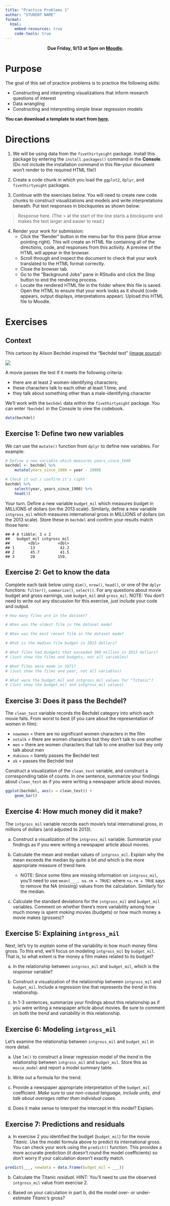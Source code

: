 ```yaml
---
title: "Practice Problems 1"
author: "STUDENT NAME"
format: 
  html:
    embed-resources: true
    code-tools: true    
---
```


<center>**Due Friday, 9/13 at 5pm on [Moodle](https://moodle.macalester.edu/mod/assign/view.php?id=134185).**</center>

# Purpose

The goal of this set of practice problems is to practice the following skills:

-   Constructing and interpreting visualizations that inform research questions of interest
-   Data wrangling
-   Constructing and interpreting simple linear regression models

**You can download a template to start from [here](../assignments/pp1.qmd).**

# Directions

1.  We will be using data from the `fivethirtyeight` package. Install this package by entering the `install.packages()` command in the **Console**. (Do not include the installation command in this file--your document won't render to the required HTML file!)

2.  Create a code chunk in which you load the `ggplot2`, `dplyr`, and `fivethirtyeight` packages.

3.  Continue with the exercises below. You will need to create new code chunks to construct visualizations and models and write interpretations beneath. Put text responses in blockquotes as shown below:

> Response here. (The \> at the start of the line starts a blockquote and makes the text larger and easier to read.)

4.  Render your work for submission:
    -   Click the "Render" button in the menu bar for this pane (blue arrow pointing right). This will create an HTML file containing all of the directions, code, and responses from this activity. A preview of the HTML will appear in the browser.
    -   Scroll through and inspect the document to check that your work translated to the HTML format correctly.
    -   Close the browser tab.
    -   Go to the "Background Jobs" pane in RStudio and click the Stop button to end the rendering process.
    -   Locate the rendered HTML file in the folder where this file is saved. Open the HTML to ensure that your work looks as it should (code appears, output displays, interpretations appear). Upload this HTML file to Moodle.

# Exercises

## Context

This cartoon by Alison Bechdel inspired the "Bechdel test" ([image source](https://en.wikipedia.org/wiki/Bechdel_test#/media/File:Dykes_to_Watch_Out_For_(Bechdel_test_origin).jpg)):

![](https://upload.wikimedia.org/wikipedia/en/b/bf/Dykes_to_Watch_Out_For_%28Bechdel_test_origin%29.jpg)

A movie passes the test if it meets the following criteria:

-   there are at least 2 women-identifying characters;\
-   these characters talk to each other at least 1 time; and\
-   they talk about something other than a male-identifying character

We'll work with the `bechdel` data within the `fivethirtyeight` package. You can enter `?bechdel` in the Console to view the codebook.

```r
data(bechdel)
```

## Exercise 1: Define two new variables

We can use the `mutate()` function from `dplyr` to define new variables. For example:

```r
# Define a new variable which measures years_since_1900
bechdel <- bechdel %>% 
    mutate(years_since_1900 = year - 1900)

# Check it out / confirm it's right
bechdel %>% 
    select(year, years_since_1900) %>% 
    head(3)
```

Your turn. Define a new variable `budget_mil` which measures budget in MILLIONS of dollars (on the 2013 scale). Similarly, define a new variable `intgross_mil` which measures international gross in MILLIONS of dollars (on the 2013 scale). Store these in `bechdel` and confirm your results match those here:

```         
## # A tibble: 3 x 2
##   budget_mil intgross_mil
##        <dbl>        <dbl>
## 1       13           42.2
## 2       45.7         41.5
## 3       20          159.
```

## Exercise 2: Get to know the data

Complete each task below using `dim()`, `nrow()`, `head()`, or one of the `dplyr` functions: `filter()`, `summarize()`, `select()`. For any questions about movie budget and gross earnings, use `budget_mil` and `gross_mil`. NOTE: You don't need to write out any discussion for this exercise, just include your code and output.

```r
# How many films are in the dataset?

# When was the oldest film in the dataset made?

# When was the most recent film in the dataset made?

# What is the median film budget in 2013 dollars?

# What films had budgets that exceeded 300 million in 2013 dollars?
# (Just show the films and budgets, not all variables)

# What films were made in 1971?
# (Just show the films and year, not all variables)

# What were the budget_mil and intgross_mil values for "Titanic"?
# (Just show the budget_mil and intgross_mil values)

```

## Exercise 3: Does it pass the Bechdel?

The `clean_test` variable records the Bechdel category into which each movie falls. From worst to best (if you care about the representation of women in film):

-   `nowomen` = there are no significant women characters in the film
-   `notalk` = there are women characters but they don't talk to one another
-   `men` = there are women characters that talk to one another but they only talk about men
-   `dubious` = barely passes the Bechdel test
-   `ok` = passes the Bechdel test

Construct a visualization of the `clean_test` variable, and construct a corresponding table of counts. In one sentence, summarize your findings about `clean_test` as if you were writing a newspaper article about movies.

```r
ggplot(bechdel, aes(x = clean_test)) + 
    geom_bar()
```

## Exercise 4: How much money did it make?

The `intgross_mil` variable records each movie's total international gross, in millions of dollars (and adjusted to 2013).

a.  Construct a visualization of the `intgross_mil` variable. Summarize your findings as if you were writing a newspaper article about movies.

b.  Calculate the mean and median values of `intgross_mil`. Explain why the mean exceeds the median by quite a bit *and* which is the more appropriate measure of trend here.

    -   NOTE: Since some films are missing information on `intgross_mil`, you'll need to use `mean(___, na.rm = TRUE)` where `na.rm = TRUE` says to remove the NA (missing) values from the calculation. Similarly for the median.

c.  Calculate the standard deviations for the `intgross_mil` and `budget_mil` variables. Comment on whether there's more variability among how much money is spent *making* movies (budgets) or how much money a movie makes (grosses)?

## Exercise 5: Explaining `intgross_mil`

Next, let's try to *explain* some of the variability in how much money films gross. To this end, we'll focus on modeling `intgross_mil` by `budget_mil`. That is, to what extent is the money a film makes related to its budget?

a.  In the relationship between `intgross_mil` and `budget_mil`, which is the *response* variable?

b.  Construct a visualization of the relationship between `intgross_mil` and `budget_mil`. Include a regression line that represents the *trend* in this relationship.

c.  In 1-3 sentences, summarize your findings about this relationship as if you were writing a newspaper article about movies. Be sure to comment on both the *trend* and *variability* in this relationship.

## Exercise 6: Modeling `intgross_mil`

Let's examine the relationship between `intgross_mil` and `budget_mil` in more detail.

a.  Use `lm()` to construct a linear regression model of the *trend* in the relationship between `intgross_mil` and `budget_mil`. Store this as `movie_model` and report a model summary table.

b.  Write out a formula for the trend.

c.  Provide a newspaper appropriate interpretation of the `budget_mil` coefficient. *Make sure to use non-causal language, include units, and talk about averages rather than individual cases.*

d.  Does it make sense to interpret the intercept in this model? Explain.

## Exercise 7: Predictions and residuals

a.  In exercise 2 you identified the budget (`budget_mil`) for the movie *Titanic*. Use the model formula above to predict its international gross. You can check your work using the `predict()` function. This provides a more accurate prediction (it doesn't round the model coefficients) so don't worry if your calculation doesn't exactly match.

```r
predict(___, newdata = data.frame(budget_mil = ___))
```

b.  Calculate the Titanic *residual*. HINT: You'll need to use the observed `intgross_mil` value from exercise 2.

c.  Based on your calculation in part b, did the model over- or under-estimate *Titanic*'s gross?
